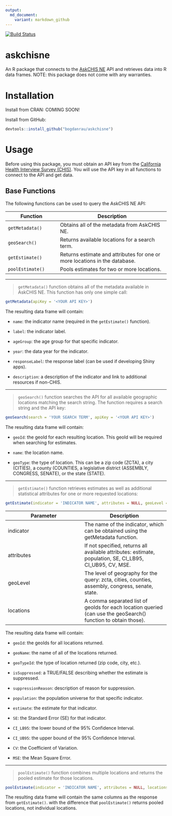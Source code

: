 ```yaml
---
output:
  md_document:
    variant: markdown_github
---
```

[![Build Status](https://travis-ci.org/bogdanrau/askchisne.svg?branch=master)](https://travis-ci.org/bogdanrau/askchisne)

askchisne
=========

An R package that connects to the [AskCHIS NE](http://askchisne.ucla.edu) API and retrieves data into R data frames.
NOTE: this package does not come with any warranties.

Installation
============
Install from CRAN: COMING SOON!

Install from GitHub:
```r
devtools::install_github("bogdanrau/askchisne")
```

Usage
=====
Before using this package, you must obtain an API key from the [California Health Interview Survey (CHIS)](http://chis.ucla.edu).
You will use the API key in all functions to connect to the API and get data.

Base Functions
--------------
The following functions can be used to query the AskCHIS NE API:

Function                  | Description
--------------------------|-----------------------------------------------------
`getMetadata()`           | Obtains all of the metadata from AskCHIS NE.
`geoSearch()`             | Returns available locations for a search term.
`getEstimate()`           | Returns estimate and attributes for one or more locations in the database.
`poolEstimate()`          | Pools estimates for two or more locations.

***

> `getMetadata()` function obtains all of the metadata available in AskCHIS NE. This function has only
one simple call:
```r
getMetadata(apiKey = '<YOUR API KEY>')
```

The resulting data frame will contain:

* `name`: the indicator name (required in the `getEstimate()` function).

* `label`: the indicator label.

* `ageGroup`: the age group for that specific indicator.

* `year`: the data year for the indicator.

* `responseLabel`: the response label (can be used if developing Shiny apps).

* `description`: a description of the indicator and link to additional resources if non-CHIS.

***

> `geoSearch()` function searches the API for all available geographic locations matching the search string.
The function requires a search string and the API key:
```r
geoSearch(search = 'YOUR SEARCH TERM', apiKey = '<YOUR API KEY>')
```

The resulting data frame will contain:

* `geoId`: the geoId for each resulting location. This geoId will be required when searching for estimates.

* `name`: the location name.

* `geoType`: the type of location. This can be a zip code (ZCTA), a city (CITIES), a county (COUNTIES,
a legislative district (ASSEMBLY, CONGRESS, SENATE), or the state (STATE).

***

> `getEstimate()` function retrieves estimates as well as additional statistical attributes for one or more
requested locations:
```R
getEstimate(indicator = 'INDICATOR NAME', attributes = NULL, geoLevel = NULL, locations = NULL, apiKey = '<YOUR API KEY>')
```

Parameter         | Description
------------------|--------------------
indicator         | The name of the indicator, which can be obtained using the getMetadata function.
attributes        | If not specified, returns all available attributes: estimate, population, SE, CI_LB95, CI_UB95, CV, MSE.
geoLevel          | The level of geography for the query: zcta, cities, counties, assembly, congress, senate, state.
locations         | A comma separated list of geoIds for each location queried (can use the geoSearch() function to obtain those).

The resulting data frame will contain:

* `geoId`: the geoIds for all locations returned.

* `geoName`: the name of all of the locations returned.

* `geoTypeId`: the type of location returned (zip code, city, etc.).

* `isSuppressed`: a TRUE/FALSE describing whether the estimate is suppressed.

* `suppressionReason`: description of reason for suppression.

* `population`: the population universe for that specific indicator.

* `estimate`: the estimate for that indicator.

* `SE`: the Standard Error (SE) for that indicator.

* `CI_LB95`: the lower bound of the 95% Confidence Interval.

* `CI_UB95`: the upper bound of the 95% Confidence Interval.

* `CV`: the Coefficient of Variation.

* `MSE`: the Mean Square Error.

***

> `poolEstimate()` function combines multiple locations and returns the pooled estimate for those locations.
```r
poolEstimate(indicator = 'INDICATOR NAME', attributes = NULL, locations = 'LIST OF LOCATION geoIds', apyKey = '<YOUR API KEY>')
```

The resulting data frame will contain the same columns as the response from `getEstimate()`. with the difference that `poolEstimate()` returns pooled locations, not individual locations.